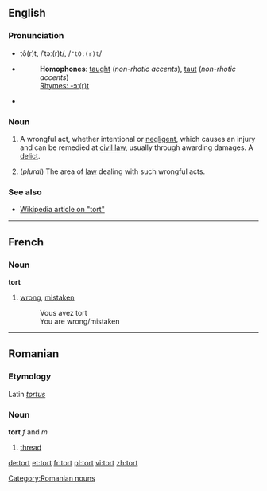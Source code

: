 ==English==

===Pronunciation===
*tô(r)t, /ˈtɔː(r)t/, /<tt>"tO:(r)t</tt>/
*{{audio|en-us-tort.ogg|Audio (US)}}
*:'''Homophones''': [[taught]] (''non-rhotic accents''), [[taut]] (''non-rhotic accents'')
*:[[Rhymes:English:-ɔː(r)t|Rhymes: -ɔː(r)t]]
*{{audio|en-uk-tort.ogg|Audio (UK)}}

===Noun===
{{en-noun-reg}}

# {{law}} A wrongful act, whether intentional or [[negligence|negligent]], which causes an injury and can be remedied at [[civil law]], usually through awarding damages. A [[delict]].
# (''plural'') The area of [[law]] dealing with such wrongful acts.

===See also===
*[[w:tort|Wikipedia article on "tort"]]

----

==French==
===Noun===
'''tort'''

#[[wrong]], [[mistaken]]
#:Vous avez tort
#:You are wrong/mistaken

----

==Romanian==
===Etymology===
Latin ''[[tortus]]''
===Noun===
'''tort''' ''f'' and ''m''

# [[thread]]

[[Category:Romanian nouns]]

[[de:tort]]
[[et:tort]]
[[fr:tort]]
[[pl:tort]]
[[vi:tort]]
[[zh:tort]]